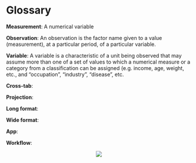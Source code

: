 # Glossary {#glossary}

__Measurement__: A numerical variable

__Observation__: An observation is the factor name given to a value (measurement), at a particular period, of a particular variable.

__Variable__: A variable is a characteristic of a unit being observed that may assume more than one of a set of values to which a numerical measure or a category from a classification can be assigned (e.g. income, age, weight, etc., and “occupation”, “industry”, “disease”, etc.

__Cross-tab__:

__Projection__:

__Long format__:

__Wide format__:

__App__:

__Workflow__:



<center>![](images/goldfish.png)</center>
